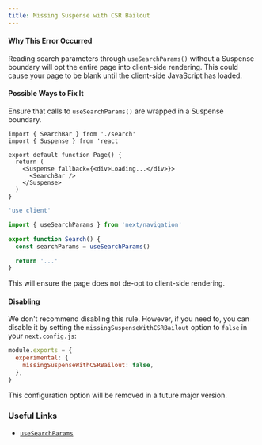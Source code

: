 ```yaml
---
title: Missing Suspense with CSR Bailout
---
```


#### Why This Error Occurred

Reading search parameters through `useSearchParams()` without a Suspense boundary will opt the entire page into client-side rendering. This could cause your page to be blank until the client-side JavaScript has loaded.

#### Possible Ways to Fix It

Ensure that calls to `useSearchParams()` are wrapped in a Suspense boundary.

```tsx title="app/page.tsx"
import { SearchBar } from './search'
import { Suspense } from 'react'

export default function Page() {
  return (
    <Suspense fallback={<div>Loading...</div>}>
      <SearchBar />
    </Suspense>
  )
}
```

```jsx title="app/search.tsx"
'use client'

import { useSearchParams } from 'next/navigation'

export function Search() {
  const searchParams = useSearchParams()

  return '...'
}
```

This will ensure the page does not de-opt to client-side rendering.

#### Disabling

We don't recommend disabling this rule. However, if you need to, you can disable it by setting the `missingSuspenseWithCSRBailout` option to `false` in your `next.config.js`:

```js filename="next.config.js"
module.exports = {
  experimental: {
    missingSuspenseWithCSRBailout: false,
  },
}
```

This configuration option will be removed in a future major version.

### Useful Links

- [`useSearchParams`](https://nextjs.org/docs/app/api-reference/functions/use-search-params)
